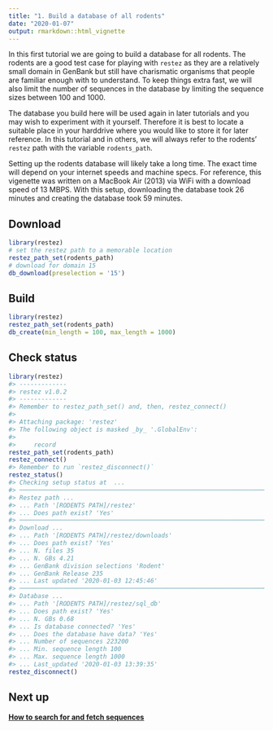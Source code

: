 ```yaml
---
title: "1. Build a database of all rodents"
date: "2020-01-07"
output: rmarkdown::html_vignette
---
```




In this first tutorial we are going to build a database for all rodents. The rodents are a good test case for playing with `restez` as they are a relatively small domain in GenBank but still have charismatic organisms that people are familiar enough with to understand. To keep things extra fast, we will also limit the number of sequences in the database by limiting the sequence sizes between 100 and 1000.

The database you build here will be used again in later tutorials and you may wish to experiment with it yourself. Therefore it is best to locate a suitable place in your harddrive where you would like to store it for later reference. In this tutorial and in others, we will always refer to the rodents' `restez` path with the variable `rodents_path`.

Setting up the rodents database will likely take a long time. The exact time will depend on your internet speeds and machine specs. For reference, this vigenette was written on a MacBook Air (2013) via WiFi with a download speed of 13 MBPS. With this setup, downloading the database took 26 minutes and creating the database took 59 minutes.

## Download


```r
library(restez)
# set the restez path to a memorable location
restez_path_set(rodents_path)
# download for domain 15
db_download(preselection = '15')
```

## Build

```r
library(restez)
restez_path_set(rodents_path)
db_create(min_length = 100, max_length = 1000)
```

## Check status

```r
library(restez)
#> -------------
#> restez v1.0.2
#> -------------
#> Remember to restez_path_set() and, then, restez_connect()
#> 
#> Attaching package: 'restez'
#> The following object is masked _by_ '.GlobalEnv':
#> 
#>     record
restez_path_set(rodents_path)
restez_connect()
#> Remember to run `restez_disconnect()`
restez_status()
#> Checking setup status at  ...
#> ─────────────────────────────────────────────────────────────────────────────────────────────────────────────────────
#> Restez path ...
#> ... Path '[RODENTS PATH]/restez'
#> ... Does path exist? 'Yes'
#> ─────────────────────────────────────────────────────────────────────────────────────────────────────────────────────
#> Download ...
#> ... Path '[RODENTS PATH]/restez/downloads'
#> ... Does path exist? 'Yes'
#> ... N. files 35
#> ... N. GBs 4.21
#> ... GenBank division selections 'Rodent'
#> ... GenBank Release 235
#> ... Last updated '2020-01-03 12:45:46'
#> ─────────────────────────────────────────────────────────────────────────────────────────────────────────────────────
#> Database ...
#> ... Path '[RODENTS PATH]/restez/sql_db'
#> ... Does path exist? 'Yes'
#> ... N. GBs 0.68
#> ... Is database connected? 'Yes'
#> ... Does the database have data? 'Yes'
#> ... Number of sequences 223200
#> ... Min. sequence length 100
#> ... Max. sequence length 1000
#> ... Last_updated '2020-01-03 13:39:35'
restez_disconnect()
```

## Next up

**[How to search for and fetch sequences](https://docs.ropensci.org/restez/articles/2_search_and_fetch.html)**
